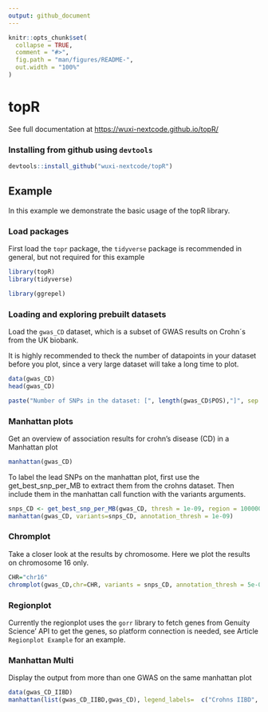 ```yaml
---
output: github_document
---
```


<!-- README.md is generated from README.Rmd. Please edit that file -->

```r
knitr::opts_chunk$set(
  collapse = TRUE,
  comment = "#>",
  fig.path = "man/figures/README-",
  out.width = "100%"
)
```

# topR

See full documentation at [https://wuxi-nextcode.github.io/topR/](https://wuxi-nextcode.github.io/topR/)

### Installing from github using `devtools`

```r
devtools::install_github("wuxi-nextcode/topR")
```

## Example
In this example we demonstrate the basic usage of the topR library.

### Load packages

First load the `topr` package, the `tidyverse` package is recommended in general, but not required for this example

```r
library(topR)
library(tidyverse)
```
```r
library(ggrepel)
```


### Loading and exploring prebuilt datasets 

Load the `gwas_CD` dataset, which is a subset of GWAS results on Crohn´s from the UK biobank.

It is highly recommended to theck the number of datapoints in your dataset before you plot, since a very large dataset will take a long time to plot.


```r
data(gwas_CD)
head(gwas_CD)
```

```r
paste("Number of SNPs in the dataset: [", length(gwas_CD$POS),"]", sep = "")
```
### Manhattan plots

Get an overview of association results for crohn's disease (CD) in a Manhattan plot

```r
manhattan(gwas_CD)
```

To label the lead SNPs on the manhattan plot, first use the get_best_snp_per_MB to extract them from the crohns dataset. Then include them in the manhattan call function with the variants arguments.

```r
snps_CD <- get_best_snp_per_MB(gwas_CD, thresh = 1e-09, region = 10000000)
manhattan(gwas_CD, variants=snps_CD, annotation_thresh = 1e-09)
```

### Chromplot

Take a closer look at the results by chromosome. Here we plot the results on chromosome 16 only.

```r
CHR="chr16"
chromplot(gwas_CD,chr=CHR, variants = snps_CD, annotation_thresh = 5e-09)
```

### Regionplot

Currently the regionplot uses the `gorr` library to fetch genes from Genuity Science' API to get the genes, so platform connection is needed, see Article `Regionplot Example` for an example.

### Manhattan Multi

Display the output from more than one GWAS on the same manhattan plot

```r
data(gwas_CD_IIBD)
manhattan(list(gwas_CD_IIBD,gwas_CD), legend_labels=  c("Crohns IIBD", "Crohns UKBB"), alpha = c(1, 0.5))
```
